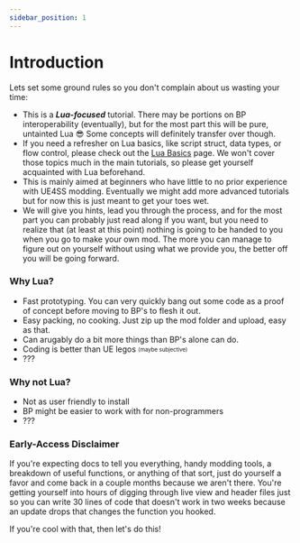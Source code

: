 ```yaml
---
sidebar_position: 1
---
```


# Introduction

Lets set some ground rules so you don't complain about us wasting your time:

- This is a **_Lua-focused_** tutorial. There may be portions on BP interoperability (eventually), but for the most part this will be pure, untainted Lua 😎 Some concepts will definitely transfer over though.
- If you need a refresher on Lua basics, like script struct, data types, or flow control, please check out the [Lua Basics](https://pwmodding.wiki/docs/Lua-Modding/LuaBasics) page. We won't cover those topics much in the main tutorials, so please get yourself acquainted with Lua beforehand.
- This is mainly aimed at beginners who have little to no prior experience with UE4SS modding. Eventually we might add more advanced tutorials but for now this is just meant to get your toes wet.
- We will give you hints, lead you through the process, and for the most part you can probably just read along if you want, but you need to realize that (at least at this point) nothing is going to be handed to you when you go to make your own mod. The more you can manage to figure out on yourself without using what we provide you, the better off you will be going forward.

### Why Lua?

- Fast prototyping. You can very quickly bang out some code as a proof of concept before moving to BP's to flesh it out.
- Easy packing, no cooking. Just zip up the mod folder and upload, easy as that.
- Can arugably do a bit more things than BP's alone can do.
- Coding is better than UE legos <sub><sup>(maybe subjective)</sup></sub>
- ???

### Why not Lua?

- Not as user friendly to install
- BP might be easier to work with for non-programmers
- ???

### Early-Access Disclaimer

If you're expecting docs to tell you everything, handy modding tools, a breakdown of useful functions, or anything of that sort, just do yourself a favor and come back in a couple months because we aren't there. You're getting yourself into hours of digging through live view and header files just so you can write 30 lines of code that doesn't work in two weeks because an update drops that changes the function you hooked.

If you're cool with that, then let's do this!
